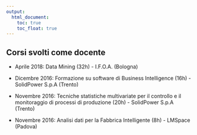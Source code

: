 ---
output:
  html_document: 
    toc: true
    toc_float: true
---

<link rel="stylesheet" href="styles.css" type="text/css">

## Corsi svolti come docente

* Aprile 2018: Data Mining (32h) - I.F.O.A. (Bologna)

* Dicembre 2016: Formazione su software di Business Intelligence (16h) - SolidPower S.p.A (Trento)

* Novembre 2016: Tecniche statistiche multivariate per il controllo e il monitoraggio di processi di produzione (20h) - SolidPower S.p.A (Trento)

* Novembre 2016: Analisi dati per la Fabbrica Intelligente (8h) - LMSpace (Padova)


